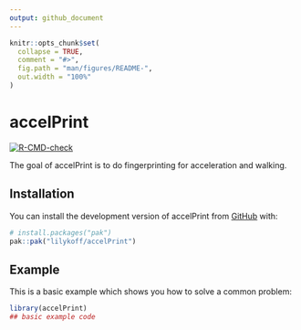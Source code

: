 ```yaml
---
output: github_document
---
```


<!-- README.md is generated from README.Rmd. Please edit that file -->

```r
knitr::opts_chunk$set(
  collapse = TRUE,
  comment = "#>",
  fig.path = "man/figures/README-",
  out.width = "100%"
)
```

# accelPrint

<!-- badges: start -->
[![R-CMD-check](https://github.com/lilykoff/accelPrint/actions/workflows/R-CMD-check.yaml/badge.svg)](https://github.com/lilykoff/accelPrint/actions/workflows/R-CMD-check.yaml)
<!-- badges: end -->

The goal of accelPrint is to do fingerprinting for acceleration and walking.

## Installation

You can install the development version of accelPrint from [GitHub](https://github.com/) with:

```r
# install.packages("pak")
pak::pak("lilykoff/accelPrint")
```

## Example

This is a basic example which shows you how to solve a common problem:

```r
library(accelPrint)
## basic example code
```

